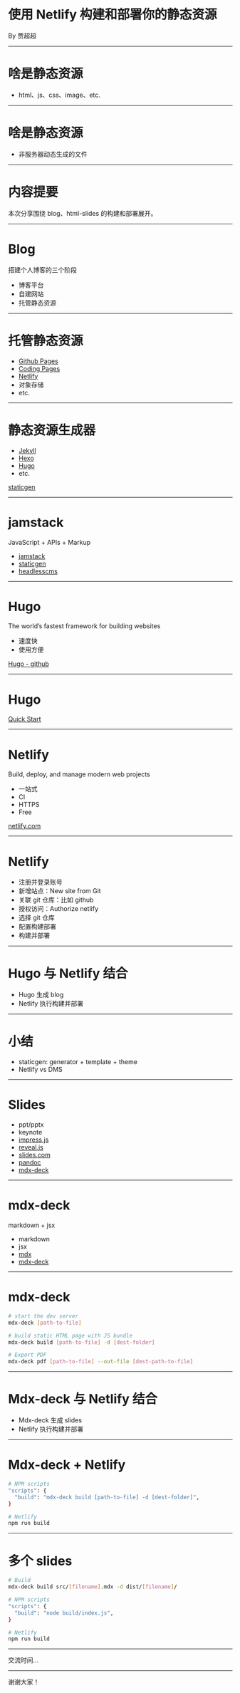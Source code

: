 
# 使用 Netlify 构建和部署你的静态资源

<div>By 贾超超</div>

---

# 啥是静态资源

- html、js、css、image、etc.

---

# 啥是静态资源

- 非服务器动态生成的文件

---

# 内容提要

本次分享围绕 blog、html-slides 的构建和部署展开。

---

# Blog

搭建个人博客的三个阶段

- 博客平台
- 自建网站
- 托管静态资源

---

# 托管静态资源

- [Github Pages](https://pages.github.com/)
- [Coding Pages](https://coding.net/pages)
- [Netlify](https://www.netlify.com)
- 对象存储
- etc.

---

# 静态资源生成器

- [Jekyll](https://github.com/jekyll/jekyll)
- [Hexo](https://github.com/hexojs/hexo)
- [Hugo](https://github.com/gohugoio/hugo)
- etc.

[staticgen](https://www.staticgen.com/)

---

# jamstack

JavaScript + APIs + Markup

- [jamstack](https://jamstack.org/)
- [staticgen](https://www.staticgen.com/)
- [headlesscms](https://headlesscms.org/)

---

# Hugo

The world’s fastest framework for building websites

- 速度快
- 使用方便

[Hugo - github](https://github.com/gohugoio/hugo)

---

# Hugo

[Quick Start](https://gohugo.io/getting-started/quick-start/)

---

# Netlify

Build, deploy, and manage modern web projects

- 一站式
- CI
- HTTPS
- Free

[netlify.com](https://www.netlify.com)

---

# Netlify

- 注册并登录账号
- 新增站点：New site from Git
- 关联 git 仓库：比如 github
- 授权访问：Authorize netlify
- 选择 git 仓库
- 配置构建部署
- 构建并部署

---

# Hugo 与 Netlify 结合

- Hugo 生成 blog
- Netlify 执行构建并部署

---

# 小结

- staticgen: generator + template + theme
- Netlify vs DMS

---

# Slides

- ppt/pptx
- keynote
- [impress.js](https://github.com/impress/impress.js)
- [reveal.js](https://github.com/hakimel/reveal.js)
- [slides.com](https://slides.com)
- [pandoc](https://github.com/jgm/pandoc)
- [mdx-deck](https://github.com/jxnblk/mdx-deck)

---

# mdx-deck

markdown + jsx

- markdown
- jsx
- [mdx](https://github.com/mdx-js/mdx)
- [mdx-deck](https://github.com/jxnblk/mdx-deck)

---

# mdx-deck

```bash
# start the dev server
mdx-deck [path-to-file]

# build static HTML page with JS bundle
mdx-deck build [path-to-file] -d [dest-folder]

# Export PDF
mdx-deck pdf [path-to-file] --out-file [dest-path-to-file]
```

---

# Mdx-deck 与 Netlify 结合

- Mdx-deck 生成 slides
- Netlify 执行构建并部署

---

# Mdx-deck + Netlify

```bash
# NPM scripts
"scripts": {
  "build": "mdx-deck build [path-to-file] -d [dest-folder]",
}

# Netlify
npm run build
```

---

# 多个 slides

```bash
# Build
mdx-deck build src/[filename].mdx -d dist/[filename]/

# NPM scripts
"scripts": {
  "build": "node build/index.js",
}

# Netlify
npm run build
```

---

交流时间...

---

谢谢大家！
